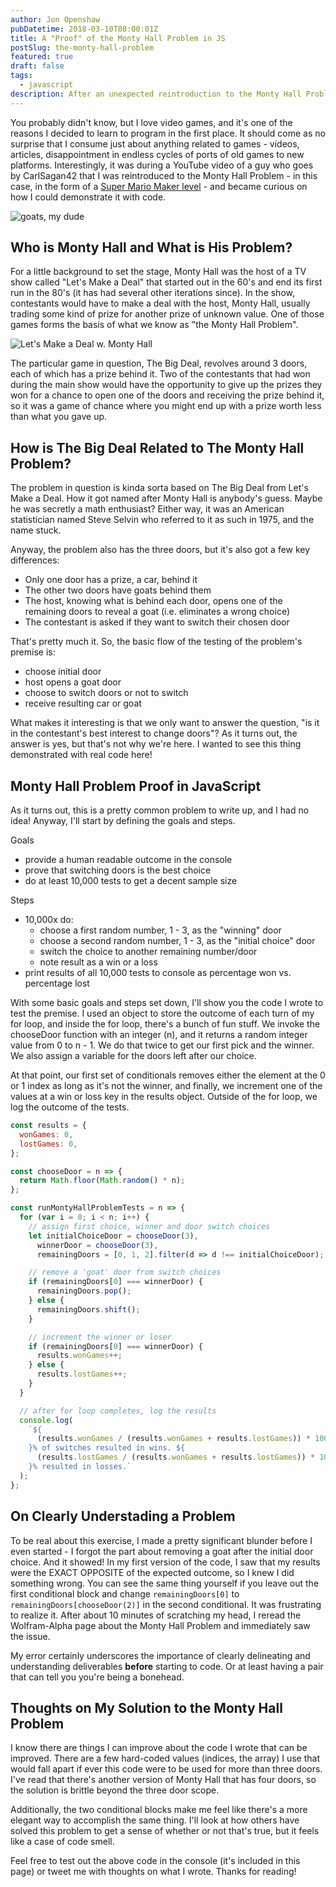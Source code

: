 ```yaml
---
author: Jon Openshaw
pubDatetime: 2018-03-10T08:00:01Z
title: A "Proof" of the Monty Hall Problem in JS
postSlug: the-monty-hall-problem
featured: true
draft: false
tags:
  - javascript
description: After an unexpected reintroduction to the Monty Hall Problem, I try to test its premise in JavaScript.
---
```


You probably didn't know, but I love video games, and it's one of the reasons I decided to learn to program in the first place. It should come as no surprise that I consume just about anything related to games - videos, articles, disappointment in endless cycles of ports of old games to new platforms. Interestingly, it was during a YouTube video of a guy who goes by CarlSagan42 that I was reintroduced to the Monty Hall Problem - in this case, in the form of a [Super Mario Maker level](https://www.youtube.com/watch?v=otDNr4kSnAs) - and became curious on how I could demonstrate it with code.

<img
  src="https://i.chzbgr.com/full/7125393920/h307E1165/"
  alt="goats, my dude"
/>

## Who is Monty Hall and What is His Problem?

For a little background to set the stage, Monty Hall was the host of a TV show called "Let's Make a Deal" that started out in the 60's and end its first run in the 80's (it has had several other iterations since). In the show, contestants would have to make a deal with the host, Monty Hall, usually trading some kind of prize for another prize of unknown value. One of those games forms the basis of what we know as "the Monty Hall Problem".

<img
  src="https://static.tvtropes.org/pmwiki/pub/images/Lets_Make_A_Deal_3048.gif"
  alt="Let's Make a Deal w. Monty Hall"
/>

The particular game in question, The Big Deal, revolves around 3 doors, each of which has a prize behind it. Two of the contestants that had won during the main show would have the opportunity to give up the prizes they won for a chance to open one of the doors and receiving the prize behind it, so it was a game of chance where you might end up with a prize worth less than what you gave up.

## How is The Big Deal Related to The Monty Hall Problem?

The problem in question is kinda sorta based on The Big Deal from Let's Make a Deal. How it got named after Monty Hall is anybody's guess. Maybe he was secretly a math enthusiast? Either way, it was an American statistician named Steve Selvin who referred to it as such in 1975, and the name stuck.

Anyway, the problem also has the three doors, but it's also got a few key differences:

- Only one door has a prize, a car, behind it
- The other two doors have goats behind them
- The host, knowing what is behind each door, opens one of the remaining doors to reveal a goat (i.e. eliminates a wrong choice)
- The contestant is asked if they want to switch their chosen door

That's pretty much it. So, the basic flow of the testing of the problem's premise is:

- choose initial door
- host opens a goat door
- choose to switch doors or not to switch
- receive resulting car or goat

What makes it interesting is that we only want to answer the question, "is it in the contestant's best interest to change doors"? As it turns out, the answer is yes, but that's not why we're here. I wanted to see this thing demonstrated with real code here!

## Monty Hall Problem Proof in JavaScript

As it turns out, this is a pretty common problem to write up, and I had no idea! Anyway, I'll start by defining the goals and steps.

Goals

- provide a human readable outcome in the console
- prove that switching doors is the best choice
- do at least 10,000 tests to get a decent sample size

Steps

- 10,000x do:
  - choose a first random number, 1 - 3, as the "winning" door
  - choose a second random number, 1 - 3, as the "initial choice" door
  - switch the choice to another remaining number/door
  - note result as a win or a loss
- print results of all 10,000 tests to console as percentage won vs. percentage lost

With some basic goals and steps set down, I'll show you the code I wrote to test the premise. I used an object to store the outcome of each turn of my for loop, and inside the for loop, there's a bunch of fun stuff. We invoke the chooseDoor function with an integer (n), and it returns a random integer value from 0 to n - 1. We do that twice to get our first pick and the winner. We also assign a variable for the doors left after our choice.

At that point, our first set of conditionals removes either the element at the 0 or 1 index as long as it's not the winner, and finally, we increment one of the values at a win or loss key in the results object. Outside of the for loop, we log the outcome of the tests.

```js
const results = {
  wonGames: 0,
  lostGames: 0,
};

const chooseDoor = n => {
  return Math.floor(Math.random() * n);
};

const runMontyHallProblemTests = n => {
  for (var i = 0; i < n; i++) {
    // assign first choice, winner and door switch choices
    let initialChoiceDoor = chooseDoor(3),
      winnerDoor = chooseDoor(3),
      remainingDoors = [0, 1, 2].filter(d => d !== initialChoiceDoor);

    // remove a 'goat' door from switch choices
    if (remainingDoors[0] === winnerDoor) {
      remainingDoors.pop();
    } else {
      remainingDoors.shift();
    }

    // increment the winner or loser
    if (remainingDoors[0] === winnerDoor) {
      results.wonGames++;
    } else {
      results.lostGames++;
    }
  }

  // after for loop completes, log the results
  console.log(
    `${
      (results.wonGames / (results.wonGames + results.lostGames)) * 100
    }% of switches resulted in wins. ${
      (results.lostGames / (results.wonGames + results.lostGames)) * 100
    }% resulted in losses.`
  );
};
```

## On Clearly Understading a Problem

To be real about this exercise, I made a pretty significant blunder before I even started - I forgot the part about removing a goat after the initial door choice. And it showed! In my first version of the code, I saw that my results were the EXACT OPPOSITE of the expected outcome, so I knew I did something wrong. You can see the same thing yourself if you leave out the first conditional block and change `remainingDoors[0]` to `remainingDoors[chooseDoor(2)]` in the second conditional. It was frustrating to realize it. After about 10 minutes of scratching my head, I reread the Wolfram-Alpha page about the Monty Hall Problem and immediately saw the issue.

My error certainly underscores the importance of clearly delineating and understanding deliverables **before** starting to code. Or at least having a pair that can tell you you're being a bonehead.

## Thoughts on My Solution to the Monty Hall Problem

I know there are things I can improve about the code I wrote that can be improved. There are a few hard-coded values (indices, the array) I use that would fall apart if ever this code were to be used for more than three doors. I've read that there's another version of Monty Hall that has four doors, so the solution is brittle beyond the three door scope.

Additionally, the two conditional blocks make me feel like there's a more elegant way to accomplish the same thing. I'll look at how others have solved this problem to get a sense of whether or not that's true, but it feels like a case of code smell.

Feel free to test out the above code in the console (it's included in this page) or tweet me with thoughts on what I wrote. Thanks for reading!
